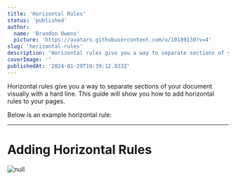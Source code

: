 ```yaml
---
title: 'Horizontal Rules'
status: 'published'
author:
  name: 'Brandon Owens'
  picture: 'https://avatars.githubusercontent.com/u/10189130?v=4'
slug: 'horizontal-rules'
description: 'Horizontal rules give you a way to separate sections of your document visually with a hard line. This guide will show you how to add Horizontal Rules to your pages.'
coverImage: ''
publishedAt: '2024-01-29T19:39:12.833Z'
---
```


Horizontal rules give you a way to separate sections of your document visually with a hard line. This guide will show you how to add horizontal rules to your pages.

Below is an example horizontal rule:

<div data-type="horizontalRule"><hr></div>

# Adding Horizontal Rules

![null](/api/images/screenshot-2024-01-29-163638-kwOT.png)

